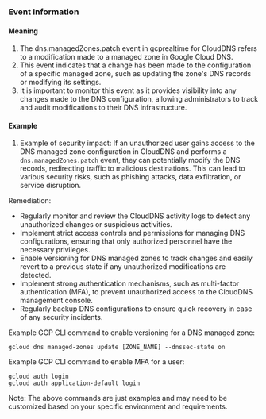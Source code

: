 
### Event Information

#### Meaning

1. The dns.managedZones.patch event in gcprealtime for CloudDNS refers to a modification made to a managed zone in Google Cloud DNS.
2. This event indicates that a change has been made to the configuration of a specific managed zone, such as updating the zone's DNS records or modifying its settings.
3. It is important to monitor this event as it provides visibility into any changes made to the DNS configuration, allowing administrators to track and audit modifications to their DNS infrastructure.

#### Example

1. Example of security impact: If an unauthorized user gains access to the DNS managed zone configuration in CloudDNS and performs a `dns.managedZones.patch` event, they can potentially modify the DNS records, redirecting traffic to malicious destinations. This can lead to various security risks, such as phishing attacks, data exfiltration, or service disruption.

Remediation:
- Regularly monitor and review the CloudDNS activity logs to detect any unauthorized changes or suspicious activities.
- Implement strict access controls and permissions for managing DNS configurations, ensuring that only authorized personnel have the necessary privileges.
- Enable versioning for DNS managed zones to track changes and easily revert to a previous state if any unauthorized modifications are detected.
- Implement strong authentication mechanisms, such as multi-factor authentication (MFA), to prevent unauthorized access to the CloudDNS management console.
- Regularly backup DNS configurations to ensure quick recovery in case of any security incidents.

Example GCP CLI command to enable versioning for a DNS managed zone:
```
gcloud dns managed-zones update [ZONE_NAME] --dnssec-state on
```

Example GCP CLI command to enable MFA for a user:
```
gcloud auth login
gcloud auth application-default login
```

Note: The above commands are just examples and may need to be customized based on your specific environment and requirements.

